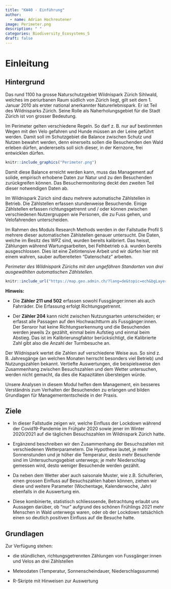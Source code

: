 ```yaml
---
title: "KW40 - Einführung"
author:
  - name: Adrian Hochreutener
image: Perimeter.png  
description: " "
categories: Biodiversity_Ecosystems_S
draft: false
---
```


# Einleitung

## Hintergrund

Das rund 1100 ha grosse Naturschutzgebiet Wildnispark Zürich Sihlwald, welches im periurbanen Raum südlich von Zürich liegt, gilt seit dem 1. Januar 2010 als erster national anerkannter Naturerlebnispark. Er ist Teil des Wildnisparks Zürich. Seine Rolle als Naherholungsgebiet für die Stadt Zürich ist von grosser Bedeutung.

Im Perimeter gelten verschiedene Regeln. So darf z. B. nur auf bestimmten Wegen mit den Velo gefahren und Hunde müssen an der Leine geführt werden. Damit soll im Schutzgebiet die Balance zwischen Schutz und Nutzen bewahrt werden, denn einerseits sollen die Besuchenden den Wald erleben dürfen, andererseits soll sich dieser, in der Kernzone, frei entwicklen dürfen.

```r
knitr::include_graphics("Perimeter.png")
```

Damit diese Balance erreicht werden kann, muss das Management auf solide, empirisch erhobene Daten zur Natur und zu den Besuchenden zurückgreifen können. Das Besuchermonitoring deckt den zweiten Teil dieser notwendigen Daten ab.

Im Wildnispark Zürich sind dazu mehrere automatische Zählstellen in Betrieb. Die Zählstellen erfassen stundenweise Besuchende. Einige Zählstellen erfassen richtungsgetrennt und / oder können zwischen verschiedenen Nutzergruppen wie Personen, die zu Fuss gehen, und Velofahrenden unterscheiden.

Im Rahmen des Moduls Research Methods werden in der Fallstudie Profil S mehrere dieser automatischen Zählstellen genauer untersucht. Die Daten, welche im Besitz des WPZ sind, wurden bereits kalibriert. Das heisst, Zählungen während Wartungsarbeiten, bei Felhbetrieb o.ä.  wurden bereits ausgeschlossen. Dies ist eine Zeitintensive Arbeit und wir dürfen hier mit einem wahren, sauber aufbereiteten "Datenschatz" arbeiten.

_Perimeter des Wildnispark Zürichs mit den ungefähren Standorten von drei ausgewählten automatischen Zählstellen._

```r
knitr::include_url("https://map.geo.admin.ch/?lang=de&topic=ech&bgLayer=ch.swisstopo.pixelkarte-grau&layers=ch.bafu.schutzgebiete-paerke_nationaler_bedeutung_perimeter,KML%7C%7Chttps:%2F%2Fpublic.geo.admin.ch%2FFFPk_-tvTLCGHGrldxyqqA&E=2683777.07&N=1235591.69&zoom=7&layers_opacity=0.35,1", height ="1000px")
```

__Hinweis:__ 

- Die __Zähler 211 und 502__ erfassen sowohl Fussgänger:innen als auch Fahrräder. Die Erfassung erfolgt Richtungsgetrennt.

- Der __Zähler 204__ kann nicht zwischen Nutzungsarten unterscheiden; er erfasst alle Passagen auf den Hochwachtturm als Fussgänger:innen. Der Sensror hat keine Richtungserkennung und die Besuchenden werden jeweils 2x gezählt, einmal beim Aufstieg und einmal beim Abstieg. Das ist im Kalibrierunsgfaktor berücksichtigt, die Kalibrierte Zahl gibt also die Anzahl der Turmbesuche an.

Der Wildnispark wertet die Zahlen auf verschiedene Weise aus. So sind z. B. Jahresgänge (an welchen Monaten herrscht besonders viel Betrieb) und Nutzungszahlen bekannt. Vertiefte Auswertungen, die beispielsweise den Zusammenhang zwischen Besuchszahlen und dem Wetter untersuchen, werden nicht gemacht, da dies die Kapazitäten übersteigen würde.

Unsere Analysen in diesem Modul helfen dem Management, ein besseres Verständnis zum Verhalten der Besuchenden zu erlangen und bilden Grundlagen für Managemententscheide in der Praxis.

## Ziele

- In dieser Fallstudie zeigen wir, welche Einfluss der Lockdown während der Covid19-Pandemie im Frühjahr 2020 sowie jener im Winter 2020/2021 auf die täglichen Besuchszahlen im Wildnispark Zürich hatte.

-	Ergänzend beschreiben wir den Zusammenhang der Besuchszahlen mit verschiedenen Wetterparametern. Die Hypothese lautet, je mehr Sonnenstunden und je höher die Temperatur, desto mehr Besuchende sind im Untersuchungsgebiet unterwegs; je mehr Niederschlag gemessen wird, desto weniger Besuchende werden gezählt.

-	Da neben dem Wetter aber auch saisonale Muster, wie z.B. Schulferien, einen grossen Einfluss auf Besuchszahlen haben können, ziehen wir diese und weitere Parameter (Wochentage, Kalenderwoche, Jahr) ebenfalls in die Auswertung ein.

- Diese kombinierte, statistisch schliesssende, Betrachtung erlaubt uns Aussagen darüber, ob "nur" aufgrund des schönen Frühlings 2021 mehr Menschen in Wald unterwegs waren, oder ob der Lockdown tatsächlich einen so deutlich positiven Einfluss auf die Besuche hatte.

## Grundlagen

Zur Verfügung stehen:

-	die stündlichen, richtungsgetrennten Zählungen von Fussgänger:innen und Velos an drei Zählstellen

-	Meteodaten (Temperatur, Sonnenscheindauer, Niederschlagssumme)

- R-Skripte mit Hinweisen zur Auswertung


